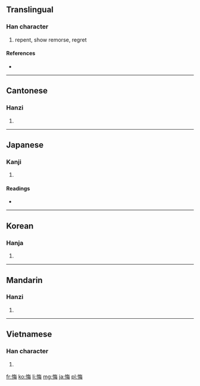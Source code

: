 ==Translingual==

===Han character===
{{Han char|rn=61|rad=心|as=07|sn=10|four=9805<sub>5</sub>|canj=心人田卜 (POWY)}}

# repent, show remorse, regret

====References====
* {{Han ref|kx=0387.170|dkj=10617|dj=0719.280|hdz=42305.130|uh=6094|ud=24724|bh=AEAC|bd=44716}}

----

==Cantonese==

===Hanzi===
{{yue-hanzi|jyut=|y=fui3}}

# {{defn|Cantonese|sort=心07}}

----

==Japanese==

===Kanji===
{{ja-kanji|grade=c|rs=心07}}

# {{defn|Japanese|sort=心07}}

====Readings====
* {{ja-readings|on=[[かい]] (kai)|kun=[[くいる]] (kuiru), [[くやむ]] (kuyamu)}}

----

==Korean==

===Hanja===
{{ko-hanja|hangeul=회|eumhun=|rv=hoe|mr=hoe|y=hoy}}

# {{defn|Korean|sort=心07}}

----

==Mandarin==

===Hanzi===
{{cmn-hanzi|pin=[[huǐ]] ([[hui3]])|wg=hui<sup>3</sup>}}

# {{defn|Mandarin|sort=心07}}

----

==Vietnamese==

===Han character===
{{vi-hantu|[[hối]], [[húi]], [[mủi]]|rs=心07}}

# {{defn|Vietnamese|sort=心07}}

[[fr:悔]]
[[ko:悔]]
[[li:悔]]
[[mg:悔]]
[[ja:悔]]
[[pl:悔]]